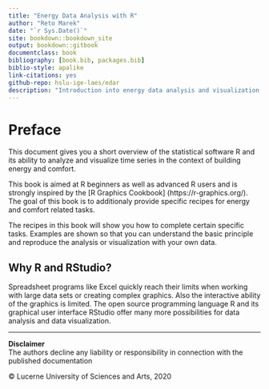 ```yaml
--- 
title: "Energy Data Analysis with R"
author: "Reto Marek"
date: "`r Sys.Date()`"
site: bookdown::bookdown_site
output: bookdown::gitbook
documentclass: book
bibliography: [book.bib, packages.bib]
biblio-style: apalike
link-citations: yes
github-repo: hslu-ige-laes/edar
description: "Introduction into energy data analysis and visualization with R."
---
```


# Preface {-}
This document gives you a short overview of the statistical software R and its ability to analyze and visualize time series in the context of building energy and comfort.

This book is aimed at R beginners as well as advanced R users and is strongly inspired by the [R Graphics Cookbook] (https://r-graphics.org/). The goal of this book is to additionaly provide specific recipes for energy and comfort related tasks.

The recipes in this book will show you how to complete certain specific tasks. Examples are shown so that you can understand the basic principle and reproduce the analysis or visualization with your own data.

## Why R and RStudio?
Spreadsheet programs like Excel quickly reach their limits when working with large data sets or creating complex graphics. Also the interactive ability of the graphics is limited. The open source programming language R and its graphical user interface RStudio offer many more possibilities for data analysis and data visualization.

<hr>

**Disclaimer**<br>
The authors decline any liability or responsibility in connection with the published documentation

&copy; Lucerne University of Sciences and Arts, 2020


